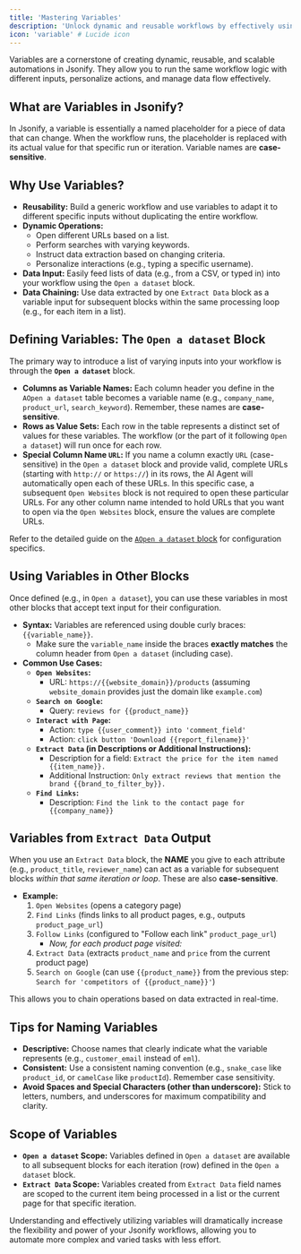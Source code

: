 ```yaml
---
title: 'Mastering Variables'
description: 'Unlock dynamic and reusable workflows by effectively using variables in Jsonify.'
icon: 'variable' # Lucide icon
---
```


Variables are a cornerstone of creating dynamic, reusable, and scalable automations in Jsonify. They allow you to run the same workflow logic with different inputs, personalize actions, and manage data flow effectively.

## What are Variables in Jsonify?

In Jsonify, a variable is essentially a named placeholder for a piece of data that can change. When the workflow runs, the placeholder is replaced with its actual value for that specific run or iteration. Variable names are **case-sensitive**.

## Why Use Variables?

* **Reusability:** Build a generic workflow and use variables to adapt it to different specific inputs without duplicating the entire workflow.
* **Dynamic Operations:**
    * Open different URLs based on a list.
    * Perform searches with varying keywords.
    * Instruct data extraction based on changing criteria.
    * Personalize interactions (e.g., typing a specific username).
* **Data Input:** Easily feed lists of data (e.g., from a CSV, or typed in) into your workflow using the `Open a dataset` block.
* **Data Chaining:** Use data extracted by one `Extract Data` block as a variable input for subsequent blocks within the same processing loop (e.g., for each item in a list).

## Defining Variables: The `Open a dataset` Block

The primary way to introduce a list of varying inputs into your workflow is through the **`Open a dataset`** block.

* **Columns as Variable Names:** Each column header you define in the `AOpen a dataset` table becomes a variable name (e.g., `company_name`, `product_url`, `search_keyword`). Remember, these names are **case-sensitive**.
* **Rows as Value Sets:** Each row in the table represents a distinct set of values for these variables. The workflow (or the part of it following `Open a dataset`) will run once for each row.
* **Special Column Name `URL`:** If you name a column exactly `URL` (case-sensitive) in the `Open a dataset` block and provide valid, complete URLs (starting with `http://` or `https://`) in its rows, the AI Agent will automatically open each of these URLs. In this specific case, a subsequent `Open Websites` block is not required to open these particular URLs. For any other column name intended to hold URLs that you want to open via the `Open Websites` block, ensure the values are complete URLs.

Refer to the detailed guide on the [`AOpen a dataset` block](https://docs.jsonify.com/blocks/with-variables) for configuration specifics.

## Using Variables in Other Blocks

Once defined (e.g., in `Open a dataset`), you can use these variables in most other blocks that accept text input for their configuration.

* **Syntax:** Variables are referenced using double curly braces: `{{variable_name}}`.
  * Make sure the `variable_name` inside the braces **exactly matches** the column header from `Open a dataset` (including case).
* **Common Use Cases:**
    * **`Open Websites`:**
        * URL: `https://{{website_domain}}/products` (assuming `website_domain` provides just the domain like `example.com`)       
    * **`Search on Google`:**
        * Query: `reviews for {{product_name}}`
    * **`Interact with Page`:**
        * Action: `type {{user_comment}} into 'comment_field'`
        * Action: `click button 'Download {{report_filename}}'`
    * **`Extract Data` (in Descriptions or Additional Instructions):**
        * Description for a field: `Extract the price for the item named {{item_name}}.`
        * Additional Instruction: `Only extract reviews that mention the brand {{brand_to_filter_by}}.`
    * **`Find Links`:**
        * Description: `Find the link to the contact page for {{company_name}}`

## Variables from `Extract Data` Output

When you use an `Extract Data` block, the **NAME** you give to each attribute (e.g., `product_title`, `reviewer_name`) can act as a variable for subsequent blocks *within that same iteration or loop*. These are also **case-sensitive**.

* **Example:**
  1. `Open Websites` (opens a category page)
  2. `Find Links` (finds links to all product pages, e.g., outputs `product_page_url`)
  3. `Follow Links` (configured to "Follow each link" `product_page_url`)
     * *Now, for each product page visited:*
  4. `Extract Data` (extracts `product_name` and `price` from the current product page)
  5. `Search on Google` (can use `{{product_name}}` from the previous step: `Search for 'competitors of {{product_name}}'`)

This allows you to chain operations based on data extracted in real-time.

## Tips for Naming Variables

* **Descriptive:** Choose names that clearly indicate what the variable represents (e.g., `customer_email` instead of `eml`).
* **Consistent:** Use a consistent naming convention (e.g., `snake_case` like `product_id`, or `camelCase` like `productId`). Remember case sensitivity.
* **Avoid Spaces and Special Characters (other than underscore):** Stick to letters, numbers, and underscores for maximum compatibility and clarity.

## Scope of Variables

* **`Open a dataset` Scope:** Variables defined in `Open a dataset` are available to all subsequent blocks for each iteration (row) defined in the `Open a dataset` block.
* **`Extract Data` Scope:** Variables created from `Extract Data` field names are scoped to the current item being processed in a list or the current page for that specific iteration.

Understanding and effectively utilizing variables will dramatically increase the flexibility and power of your Jsonify workflows, allowing you to automate more complex and varied tasks with less effort.